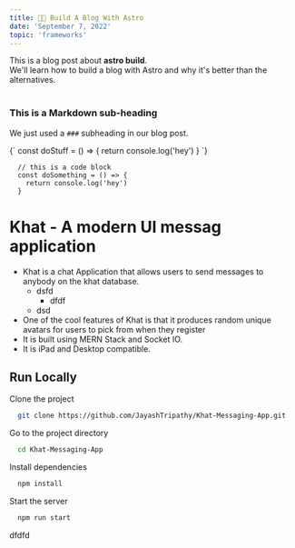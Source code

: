 ```yaml
---
title: 💫🦄 Build A Blog With Astro
date: 'September 7, 2022'
topic: 'frameworks'
---
```


<div>
  This is a blog post about <strong>astro build</strong>. <br />
  We'll learn how to build a blog with Astro and why it's better than the alternatives.
</div>

<br />

### This is a Markdown sub-heading

We just used a `###` subheading in our blog post.

<SyntaxHighlighter language="javascript">
  {`
    const doStuff = () => {
      return console.log('hey')
    }
  `}
</SyntaxHighlighter>

```
  // this is a code block
  const doSomething = () => {
    return console.log('hey')
  }
```



# Khat - A modern UI messag application

- Khat is a chat Application that allows users to send messages to anybody on the khat database.
  - dsfd
    - dfdf
  - dsd
- One of the cool features of Khat is that it produces random unique  avatars for users to pick from when they register  
- It is built using MERN Stack and Socket IO.
- It is iPad and Desktop compatible.


## Run Locally

Clone the project

```bash
  git clone https://github.com/JayashTripathy/Khat-Messaging-App.git
```

Go to the project directory

```bash
  cd Khat-Messaging-App
```


Install dependencies

```bash
  npm install
```

Start the server

```bash
  npm run start
```

<div className="text-highlighting" >dfdfd</div>

